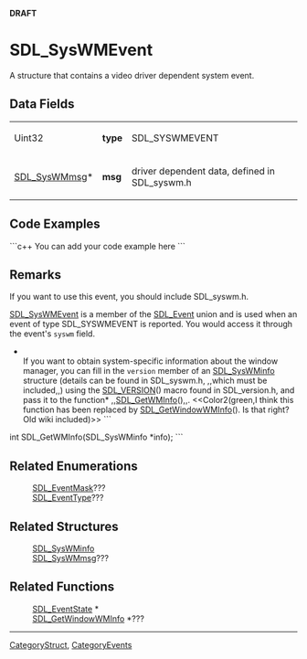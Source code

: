 <!-- pragma section-numbers off -->
<!-- pragma camelcase off -->
'''DRAFT'''

= SDL_SysWMEvent =
A structure that contains a video driver dependent system event.


== Data Fields ==
{|
|Uint32
|'''type'''
|SDL_SYSWMEVENT
|-
|[[SDL_SysWMmsg]]*
|'''msg'''
|driver dependent data, defined in SDL_syswm.h
|}

== Code Examples ==
```c++
You can add your code example here
```

== Remarks ==
If you want to use this event, you should include SDL_syswm.h.

[[SDL_SysWMEvent]] is a member of the [[SDL_Event]] union and is used when an event of type SDL_SYSWMEVENT is reported. You would access it through the event's <code>syswm</code> field. 

*<br/>If you want to obtain system-specific information about the window manager, you can fill in the <code>version</code> member of an [[SDL_SysWMinfo]] structure (details can be found in SDL_syswm.h, ,,which must be included,,) using the [[SDL_VERSION]]() macro found in SDL_version.h, and pass it to the function* ,,[[SDL_GetWMInfo]](),,.  <<Color2(green,I think this function has been replaced by [[SDL_GetWindowWMInfo]]().  Is that right?  Old wiki included)>> ```
int SDL_GetWMInfo(SDL_SysWMinfo *info);
```

== Related Enumerations ==
:[[SDL_EventMask]]???
:[[SDL_EventType]]???

== Related Structures ==
:[[SDL_SysWMinfo]]
:[[SDL_SysWMmsg]]???

== Related Functions ==
:[[SDL_EventState]] *
:[[SDL_GetWindowWMInfo]] *???

----
[[CategoryStruct]], [[CategoryEvents]]
